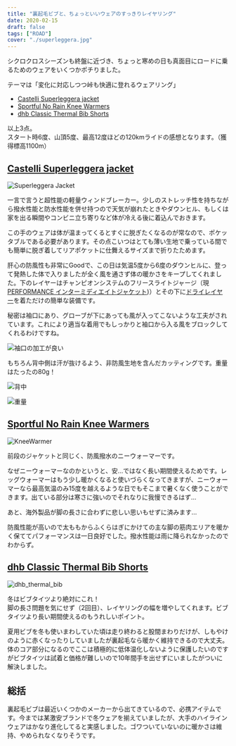 ```yaml
---
title: "裏起毛ビブと、ちょっといいウェアのすっきりレイヤリング"
date: 2020-02-15
draft: false
tags: ["ROAD"]
cover: "./superleggera.jpg"
---
```


シクロクロスシーズンも終盤に近づき、ちょっと寒めの日も真面目にロードに乗るためのウェアをいくつかポチりました。

テーマは「変化に対応しつつ峠も快適に登れるウェアリング」

- [Castelli Superleggera jacket](https://www.chainreactioncycles.com/jp/ja/castelli-superleggera-%E3%82%B8%E3%83%A3%E3%82%B1%E3%83%83%E3%83%88-aw19/rp-prod153559)
- [Sportful No Rain Knee Warmers](https://www.chainreactioncycles.com/jp/ja/sportful-no-rain-knee-warmers/rp-prod110088)
- [dhb Classic Thermal Bib Shorts](https://www.wiggle.jp/dhb-classic-%E3%82%B5%E3%83%BC%E3%83%9E%E3%83%AB%E3%83%93%E3%83%96%E3%82%B7%E3%83%A7%E3%83%BC%E3%83%84)

以上3点。  
スタート時6度、山頂5度、最高12度ほどの120kmライドの感想となります。（獲得標高1100m）

## [Castelli Superleggera jacket](https://www.chainreactioncycles.com/jp/ja/castelli-superleggera-%E3%82%B8%E3%83%A3%E3%82%B1%E3%83%83%E3%83%88-aw19/rp-prod153559)

![Superleggera Jacket](./superleggera.jpg)

一言で言うと超性能の軽量ウィンドブレーカー。少しのストレッチ性を持ちながら撥水性能と防水性能を併せ持つので天気が崩れたときやダウンヒル、もしくは家を出る瞬間やコンビニ立ち寄りなど体が冷える後に着込んでおきます。

この手のウェアは体が温まってくるとすぐに脱ぎたくなるのが常なので、ポケッタブルである必要があります。その点こいつはとても薄い生地で乗っている間でも簡単に脱ぎ着してリアポケットに仕舞えるサイズまで折りたためます。

肝心の防風性も非常にGoodで、この日は気温5度から6度のダウンヒルに、登って発熱した体で入りましたが全く風を通さず体の暖かさをキープしてくれました。下のレイヤーはチャンピオンシステムのフリースライトジャージ（現[PERFORMANCE インターミディエイトジャケット](https://champ-sys.jp/collections/performance-cycling/products/performance-intermediatejak))）とその下に[ドライレイヤー](https://amzn.to/2uN2n2G)を着ただけの簡単な装備です。

秘密は袖口にあり、グローブが下にあっても風が入ってこないような工夫がされています。これにより適当な着用でもしっかりと袖口から入る風をブロックしてくれるわけですね。

![袖口の加工が良い](./sode.jpg)

もちろん背中側は汗が抜けるよう、非防風生地を含んだカッティングです。重量はたったの80g！

![背中](./sl_backside.jpg)

![重量](./sl_weight.jpg)

## [Sportful No Rain Knee Warmers](https://www.chainreactioncycles.com/jp/ja/sportful-no-rain-knee-warmers/rp-prod110088)

![KneeWarmer](./norain_knee.jpg)

前段のジャケットと同じく、防風撥水のニーウォーマーです。

なぜニーウォーマーなのかというと、安…ではなく長い期間使えるためです。レッグウォーマーはもう少し暖かくなると使いづらくなってきますが、ニーウォーマーなら最高気温のみ15度を越えるような日でもそこまで暑くなく使うことができます。出ている部分は寒さに強いのでそれなりに我慢できるはず…

あと、海外製品が脚の長さに合わずに悲しい思いもせずに済みます…

防風性能が高いので太ももからふくらはぎにかけての主な脚の筋肉エリアを暖かく保ててパフォーマンスは一日良好でした。撥水性能は雨に降られなかったのでわからず。

## [dhb Classic Thermal Bib Shorts](https://www.wiggle.jp/dhb-classic-%E3%82%B5%E3%83%BC%E3%83%9E%E3%83%AB%E3%83%93%E3%83%96%E3%82%B7%E3%83%A7%E3%83%BC%E3%83%84)

![dhb_thermal_bib](./dhb_thermal_bib.jpg)

冬はビブタイツより絶対にこれ！  
脚の長さ問題を気にせず（2回目）、レイヤリングの幅を増やしてくれます。ビブタイツより長い期間使えるのもうれしいポイント。

夏用ビブを冬も使いまわしていた頃は走り終わると股間まわりだけが、しもやけのように赤くなったりしていましたが裏起毛なら暖かく維持できるので大丈夫。体のコア部分になるのでここは積極的に低体温化しないように保護したいのですがビブタイツは試着と価格が難しいので10年間手を出せずにいましたがついに解決しました。

## 総括

裏起毛ビブは最近いくつかのメーカーから出てきているので、必携アイテムです。今までは某激安ブランドで冬ウェアを揃えていましたが、大手のハイラインウェアはかなり進化してると実感しました。ゴワついていないのに暖かさは維持、やめられなくなりそうです。

<LinkCard url="https://www.wiggle.jp/dhb-classic-サーマルビブショーツ" />

